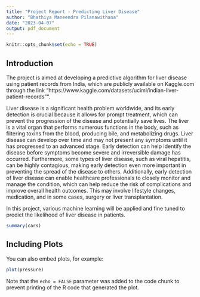 ```yaml
---
title: "Project Report - Predicting Liver Disease"
author: "Bhathiya Maneendra Pilanawithana"
date: "2023-04-07"
output: pdf_document
---
```


```r
knitr::opts_chunk$set(echo = TRUE)
```

## Introduction

The project is aimed at developing a predictive algorithm for liver disease using patient records from India, which are publicly available on Kaggle.com through the link "https://www.kaggle.com/datasets/uciml/indian-liver-patient-records"".

Liver disease is a significant health problem worldwide, and its early detection is crucial because it allows for prompt treatment, which can prevent the progression of the disease and potentially save lives. The liver is a vital organ that performs numerous functions in the body, such as filtering toxins from the blood, producing bile, and metabolizing drugs. Liver disease can develop over time and may not present any symptoms until it has progressed to an advanced stage. Early detection can help identify the disease before symptoms become severe and irreversible damage has occurred. Furthermore, some types of liver disease, such as viral hepatitis, can be highly contagious, making early detection even more important in preventing the spread of the disease to others. Additionally, early detection of liver disease can enable healthcare professionals to closely monitor and manage the condition, which can help reduce the risk of complications and improve overall health outcomes. This may involve lifestyle changes, medication, and in some cases, surgery or liver transplantation.

In this project, various machine learning will be applied and fine tuned to predict the likelihood of liver disease in patients.

```r
summary(cars)
```

## Including Plots

You can also embed plots, for example:

```r
plot(pressure)
```

Note that the `echo = FALSE` parameter was added to the code chunk to prevent printing of the R code that generated the plot.
